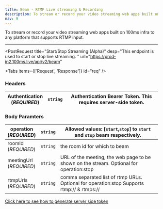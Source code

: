 ```yaml
---
title: Beam - RTMP Live streaming & Recording
description: To stream or record your video streaming web apps built on 100ms infra to any platform that supports RTMP input.
nav: 9
---
```


To stream or record your video streaming web apps built on 100ms infra to any platform that supports RTMP input.

---

<PostRequest
    title="Start/Stop Streaming (Alpha)"
    desp="This endpoint is used to start or stop live streaming. "
    url="https://prod-in2.100ms.live/api/v2/beam"
>

</PostRequest>

<Tabs items={['Request', 'Response']} id="req" />

<div id="req-0">

### Headers

| Authentication <br/> (_REQUIRED_) | `string` | Authentication Bearer Token. This requires server-side token. |
| --------------------------------- | -------- | ------------------------------------------------------------- |

### Body Paramters

| operation <br/> (_REQUIRED_)  | `string` | Allowed values: [`start`,`stop`] to `start` and `stop` beam respectively.                  |
| ----------------------------- | -------- | ------------------------------------------------------------------------------------------ |
| roomId <br/> (_REQUIRED_)     | `string` | the room id for which to beam                                                              |
| meetingUrl <br/> (_REQUIRED_) | `string` | URL of the meeting, the web page to be shown on the stream. Optional for operation:stop    |
| rtmpUrls <br/> (_REQUIRED_)   | `string` | comma separated list of rtmp URLs. Optional for operation:stop Supports rtmp:// & rtmps:// |

</div>

<Response id="req-1" res="200: OK" resText="Beam has started successfully" />

[Click here to see how to generate server side token](/v2/server-side/Generate-server-side-token)
